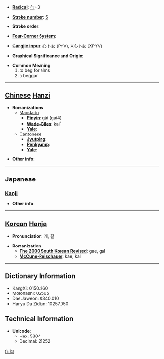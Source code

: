 * '''[[Wiktionary:Chinese radical index| Radical]]''': [[Wiktionary:Chinese radical index 勹|勹]]+3

* '''[[Wiktionary:Chinese total strokes index|Stroke number]]''': [[Wiktionary:Chinese total strokes index 5|5]]

* '''Stroke order''': 

* '''[[Wiktionary:Chinese four corner index|Four-Corner System]]''': 

* '''[[Wiktionary:Chinese Cangjie index|Cangjie input]]''': 心卜女 (PYV), X心卜女 (XPYV)

* '''Graphical Significance and Origin''': 

* '''Common Meaning'''
*#to beg for alms
*# a beggar


----

== [[Chinese]] [[Hanzi]] ==

* '''Romanizations'''
** [[Mandarin]]
*** '''[[Pinyin]]''': gài (gai4)
*** '''[[Wade-Giles]]''': kai<sup>4</sup>
*** '''[[Yale]]''': 
**[[Cantonese]]
***'''[[Jyutping]]''':
***'''[[Penkyamp]]''': 
***'''[[Yale]]''': 

* '''Other info''': 

----

==Japanese==
===[[Kanji]]===
{{kanji|on readings=[[かい]] (kai)
|kun readings=[[もとめる]] (motomeru)
}}

* '''Other info''':  

----

== [[Korean]] [[Hanja]] ==

* '''Pronunciation''': 개, 갈

* '''Romanization'''
** '''[[The 2000 South Korean Revised Romanization|The 2000 South Korean Revised]]''': gae, gal
** '''[[McCune-Reischauer]]''': kae, kal

----

== Dictionary Information ==

* KangXi: 0150.260
* Morohashi: 02505
* Dae Jaweon: 0340.010
* Hanyu Da Zidian: 10257.050

== Technical Information ==

* '''Unicode''':
** Hex: 5304
** Decimal: 21252

[[fr:匄]]